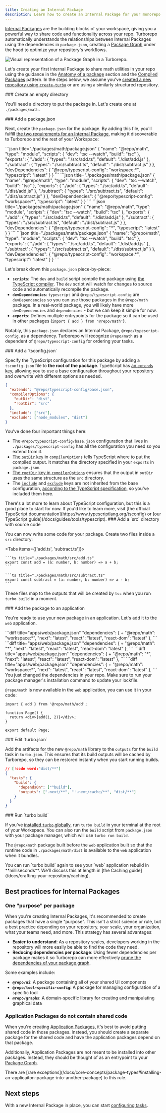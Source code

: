 ```yaml
---
title: Creating an Internal Package
description: Learn how to create an Internal Package for your monorepo.
---
```



[Internal Packages](/docs/core-concepts/internal-packages) are the building blocks of your workspace, giving you a powerful way to share code and functionality across your repo. Turborepo automatically understands the relationships between Internal Packages using the dependencies in `package.json`, creating a [Package Graph](/docs/core-concepts/package-and-task-graph#package-graph) under the hood to optimize your repository's workflows.

![Visual representation of a Package Graph in a Turborepo.](/images/docs/package-graph.png)

Let's create your first Internal Package to share math utilities in your repo using the guidance in the [Anatomy of a package](/docs/crafting-your-repository/structuring-a-repository#anatomy-of-a-package) section and the [Compiled Packages](/docs/core-concepts/internal-packages#compiled-packages) pattern. In the steps below, we assume you've [created a new repository using `create-turbo`](/docs/getting-started/installation) or are using a similarly structured repository.

<Steps>
<Step>
### Create an empty directory

You'll need a directory to put the package in. Let's create one at `./packages/math`.

<Files>
  <File name="package.json" />
  <File name="turbo.json" />
  <Folder name="apps" />
  <Folder name="packages" defaultOpen>
    <Folder name="math" green defaultOpen />
    <Folder name="ui">
      <File name="package.json" />
    </Folder>
    <Folder name="eslint-config">
      <File name="package.json" />
    </Folder>
    <Folder name="typescript-config">
      <File name="package.json" />
    </Folder>
  </Folder>
</Files>

</Step>
<Step>
### Add a package.json

Next, create the `package.json` for the package. By adding this file, you'll fulfill [the two requirements for an Internal Package](/docs/crafting-your-repository/structuring-a-repository#specifying-packages-in-a-monorepo), making it discoverable to Turborepo and the rest of your Workspace:

<PackageManagerTabs>

<Tab value="pnpm">
```json title="./packages/math/package.json"
{
  "name": "@repo/math",
  "type": "module",
  "scripts": {
    "dev": "tsc --watch",
    "build": "tsc"
  },
  "exports": {
    "./add": {
      "types": "./src/add.ts",
      "default": "./dist/add.js"
    },
    "./subtract": {
      "types": "./src/subtract.ts",
      "default": "./dist/subtract.js"
    }
  },
  "devDependencies": {
    "@repo/typescript-config": "workspace:*",
    "typescript": "latest"
  }
}
```
</Tab>

<Tab value="yarn">
```json title="./packages/math/package.json"
{
  "name": "@repo/math",
  "type": "module",
  "scripts": {
    "dev": "tsc --watch",
    "build": "tsc"
  },
  "exports": {
    "./add": {
      "types": "./src/add.ts",
      "default": "./dist/add.js"
    },
    "./subtract": {
      "types": "./src/subtract.ts",
      "default": "./dist/subtract.js"
    }
  },
  "devDependencies": {
    "@repo/typescript-config": "workspace:*",
    "typescript": "latest"
  }
}
```
</Tab>

<Tab value="npm">
```json title="./packages/math/package.json"
{
  "name": "@repo/math",
  "type": "module",
  "scripts": {
    "dev": "tsc --watch",
    "build": "tsc"
  },
  "exports": {
    "./add": {
      "types": "./src/add.ts",
      "default": "./dist/add.js"
    },
    "./subtract": {
      "types": "./src/subtract.ts",
      "default": "./dist/subtract.js"
    }
  },
  "devDependencies": {
    "@repo/typescript-config": "*",
    "typescript": "latest"
  }
}
```

</Tab>

<Tab value="bun (Beta)">
```json title="./packages/math/package.json"
{
  "name": "@repo/math",
  "type": "module",
  "scripts": {
    "dev": "tsc --watch",
    "build": "tsc"
  },
  "exports": {
    "./add": {
      "types": "./src/add.ts",
      "default": "./dist/add.js"
    },
    "./subtract": {
      "types": "./src/subtract.ts",
      "default": "./dist/subtract.js"
    }
  },
  "devDependencies": {
    "@repo/typescript-config": "workspace:*",
    "typescript": "latest"
  }
}
```

</Tab>
</PackageManagerTabs>

Let's break down this `package.json` piece-by-piece:

- **`scripts`**: The `dev` and `build` script compile the package using [the TypeScript compiler](https://www.typescriptlang.org/docs/handbook/compiler-options.html). The `dev` script will watch for changes to source code and automatically recompile the package.
- **`devDependencies`**: `typescript` and `@repo/typescript-config` are `devDependencies` so you can use those packages in the `@repo/math` package. In a real-world package, you will likely have more `devDependencies` and `dependencies` - but we can keep it simple for now.
- **`exports`**: Defines multiple entrypoints for the package so it can be used in other packages (`import { add } from '@repo/math'`).

Notably, this `package.json` declares an Internal Package, `@repo/typescript-config`, as a dependency. Turborepo will recognize `@repo/math` as a dependent of `@repo/typescript-config` for ordering your tasks.

</Step>

<Step>
  ### Add a `tsconfig.json`

Specify the TypeScript configuration for this package by adding a `tsconfig.json` file to **the root of the package**. TypeScript has [an `extends` key](https://www.typescriptlang.org/tsconfig#extends), allowing you to use a base configuration throughout your repository and overwrite with different options as needed.

```json title="./packages/math/tsconfig.json"
{
  "extends": "@repo/typescript-config/base.json",
  "compilerOptions": {
    "outDir": "dist",
    "rootDir": "src"
  },
  "include": ["src"],
  "exclude": ["node_modules", "dist"]
}
```

You've done four important things here:

- The `@repo/typescript-config/base.json` configuration that lives in `./packages/typescript-config` has all the configuration you need so you extend from it.
- [The `outDir` key](https://www.typescriptlang.org/tsconfig/#outDir) in `compilerOptions` tells TypeScript where to put the compiled output. It matches the directory specified in your `exports` in `package.json`.
- [The `rootDir` key in `compilerOptions`](https://www.typescriptlang.org/tsconfig/#rootDir) ensures that the output in `outDir` uses the same structure as the `src` directory.
- The [`include`](https://www.typescriptlang.org/tsconfig/#include) and [`exclude`](https://www.typescriptlang.org/tsconfig/#exclude) keys are not inherited from the base configuration, [according to the TypeScript specification](https://www.typescriptlang.org/tsconfig#include), so you've included them here.

<Callout type="info">
  There's a lot more to learn about TypeScript configuration, but this is a good
  place to start for now. If you'd like to learn more, visit [the official
  TypeScript documentation](https://www.typescriptlang.org/tsconfig) or [our
  TypeScript guide](/docs/guides/tools/typescript).
</Callout>

</Step>

<Step>
### Add a `src` directory with source code

You can now write some code for your package. Create two files inside a `src` directory:

<Tabs items={['add.ts', 'subtract.ts']}>
  <Tab value="add.ts">

    ```ts title="./packages/math/src/add.ts"
    export const add = (a: number, b: number) => a + b;
    ```

  </Tab>
  <Tab value="subtract.ts">

    ```ts title="./packages/math/src/subtract.ts"
    export const subtract = (a: number, b: number) => a - b;
    ```

  </Tab>
</Tabs>

These files map to the outputs that will be created by `tsc` when you run `turbo build` in a moment.

</Step>

<Step>
### Add the package to an application

You're ready to use your new package in an application. Let's add it to the `web` application.

<PackageManagerTabs>

<Tab value="pnpm">
```diff title="apps/web/package.json"
  "dependencies": {
+   "@repo/math": "workspace:*",
    "next": "latest",
    "react": "latest",
    "react-dom": "latest"
  },
```
</Tab>

<Tab value="yarn">
```diff title="apps/web/package.json"
  "dependencies": {
+   "@repo/math": "*",
    "next": "latest",
    "react": "latest",
    "react-dom": "latest"
  },
```
</Tab>

<Tab value="npm">
```diff title="apps/web/package.json"
  "dependencies": {
+   "@repo/math": "*",
    "next": "latest",
    "react": "latest",
    "react-dom": "latest"
  },
```
</Tab>

<Tab value="bun (Beta)">
```diff title="apps/web/package.json"
  "dependencies": {
+   "@repo/math": "workspace:*",
    "next": "latest",
    "react": "latest",
    "react-dom": "latest"
  },
```
</Tab>
</PackageManagerTabs>

<Callout type="warn">
  You just changed the dependencies in your repo. Make sure to run your package
  manager's installation command to update your lockfile.
</Callout>

`@repo/math` is now available in the `web` application, you can use it in your code:

```tsx title="apps/web/src/app/page.tsx"
import { add } from '@repo/math/add';

function Page() {
  return <div>{add(1, 2)}</div>;
}

export default Page;
```

</Step>

<Step>
### Edit `turbo.json`

Add the artifacts for the new `@repo/math` library to the `outputs` for the `build` task in `turbo.json`. This ensures that its build outputs will be cached by Turborepo, so they can be restored instantly when you start running builds.

```json title="./turbo.json"
// [!code word:"dist/**"]
{
  "tasks": {
    "build": {
      "dependsOn": ["^build"],
      "outputs": [".next/**", "!.next/cache/**", "dist/**"]
    }
  }
}
```

</Step>

<Step>
### Run `turbo build`

If you've [installed `turbo` globally](/docs/getting-started/installation#global-installation), run `turbo build` in your terminal at the root of your Workspace. You can also run the `build` script from `package.json` with your package manager, which will use `turbo run build`.

The `@repo/math` package built before the `web` application built so that the runtime code in `./packages/math/dist` is available to the `web` application when it bundles.

<Callout type="info">
  You can run `turbo build` again to see your `web` application rebuild in
  **milliseconds**. We'll discuss this at length in [the Caching
  guide](/docs/crafting-your-repository/caching).
</Callout>

</Step>
</Steps>

## Best practices for Internal Packages

### One "purpose" per package

When you're creating Internal Packages, it's recommended to create packages that have a single "purpose". This isn't a strict science or rule, but a best practice depending on your repository, your scale, your organization, what your teams need, and more. This strategy has several advantages:

- **Easier to understand**: As a repository scales, developers working in the repository will more easily be able to find the code they need.
- **Reducing dependencies per package**: Using fewer dependencies per package makes it so Turborepo can more effectively [prune the dependencies of your package graph](/docs/reference/prune).

Some examples include:

- **`@repo/ui`**: A package containing all of your shared UI components
- **`@repo/tool-specific-config`**: A package for managing configuration of a specific tool
- **`@repo/graphs`**: A domain-specific library for creating and manipulating graphical data

### Application Packages do not contain shared code

When you're creating [Application Packages](/docs/core-concepts/package-types#application-packages), it's best to avoid putting shared code in those packages. Instead, you should create a separate package for the shared code and have the application packages depend on that package.

Additionally, Application Packages are not meant to be installed into other packages. Instead, they should be thought of as an entrypoint to your [Package Graph](/docs/core-concepts/package-and-task-graph#package-graph).

<Callout type="good-to-know">
  There are [rare
  exceptions](/docs/core-concepts/package-types#installing-an-applicaiton-package-into-another-package)
  to this rule.
</Callout>

## Next steps

With a new Internal Package in place, you can start [configuring tasks](/docs/crafting-your-repository/configuring-tasks).
